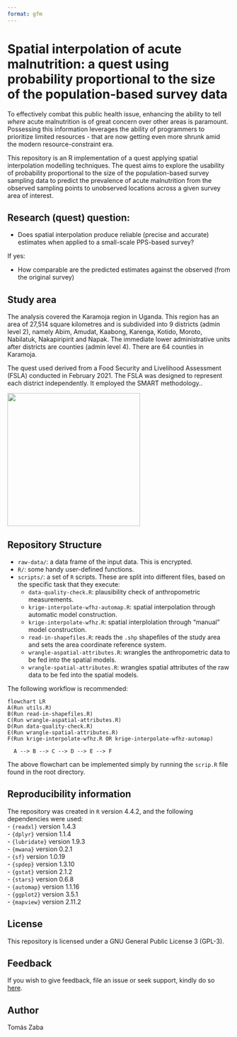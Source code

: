 ```yaml
---
format: gfm
---
```


# Spatial interpolation of acute malnutrition: a quest using probability proportional to the size of the population-based survey data

To effectively combat this public health issue, enhancing the ability to tell _where_ acute malnutrition is of great concern over other areas is paramount. Possessing this information leverages the ability of programmers to prioritize limited resources - that are now getting even more shrunk amid the modern resource-constraint era.

This repository is an R implementation of a quest applying spatial interpolation modelling techniques. The quest aims to explore the usability of probability proportional to the size of the population-based survey sampling data to predict the prevalence of acute malnutrition from the observed sampling points to unobserved locations across a given survey area of interest.

## Research (quest) question:  

+ Does spatial interpolation produce reliable (precise and accurate) estimates when applied to a small-scale PPS-based survey? 

If yes: 

+ How comparable are the predicted estimates against the observed (from the original survey)

## Study area  
The analysis covered the Karamoja region in Uganda. This region has an area of 27,514 square kilometres and is subdivided into 9 districts (admin level 2), namely Abim, Amudat, Kaabong, Karenga, Kotido, Moroto, Nabilatuk, Nakapiripirit and Napak. The immediate lower administrative units after districts are counties (admin level 4). There are 64 counties in Karamoja.

The quest used derived from a Food Security and Livelihood Assessment (FSLA) conducted in February 2021. The FSLA was designed to represent each district independently. It employed the SMART methodology.. 

![](karamoja_region.png){fig-alt="Map of the Karamoja region, Uganda, showing district and within district boundaries" width="300" fig-align="center"}

## Repository Structure
+ `raw-data/`: a data frame of the input data. This is encrypted. 
+ `R/`: some handy user-defined functions.
+ `scripts/`: a set of `R` scripts. These are split into different files, based on the specific task that they execute: 
    - `data-quality-check.R`: plausibility check of anthropometric measurements.
    - `krige-interpolate-wfhz-automap.R`: spatial interpolation through automatic model construction.
    - `krige-interpolate-wfhz.R`: spatial interplolation through "manual" model construction.
    - `read-in-shapefiles.R`: reads the `.shp` shapefiles of the study area and sets the area coordinate reference system. 
    - `wrangle-aspatial-attributes.R`: wrangles the anthropometric data to be fed into the spatial models. 
    - `wrangle-spatial-attributes.R`: wrangles spatial attributes of the raw data to be fed into the spatial models. 

The following workflow is recommended: 
```mermaid
flowchart LR
A(Run utils.R)
B(Run read-in-shapefiles.R)
C(Run wrangle-aspatial-attributes.R)
D(Run data-quality-check.R)
E(Run wrangle-spatial-attributes.R)
F(Run krige-interpolate-wfhz.R OR krige-interpolate-wfhz-automap)

  A --> B --> C --> D --> E --> F
```

The above flowchart can be implemented simply by running the `scrip.R` file found in the root directory.

## Reproducibility information
The repository was created in `R` version 4.4.2, and the following dependencies were used:  
  - `{readxl}` version 1.4.3  
  - `{dplyr}` version 1.1.4  
  - `{lubridate}` version 1.9.3  
  - `{mwana}` version 0.2.1  
  - `{sf}` version 1.0.19  
  - `{spdep}` version 1.3.10  
  - `{gstat}` version 2.1.2  
  - `{stars}` version 0.6.8  
  - `{automap}` version 1.1.16  
  - `{ggplot2}` version 3.5.1  
  - `{mapview}` version 2.11.2

## License
This repository is licensed under a GNU General Public License 3 (GPL-3).  

## Feedback
If you wish to give feedback, file an issue or seek support, kindly do so [here](https://github.com/spatial/ugd-karamoja-amn-interp/issues).

## Author
Tomás Zaba
